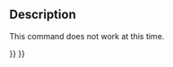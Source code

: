 <languages/>

{{Docnav
|[[Std_MacroStopDebug|MacroStopDebug]]
|[[Std_MacroStepInto|MacroStepInto]]
|[[Std_Macro_Menu|Std Macro Menu]]
|IconL=Std_MacroStopDebug.svg
|IconR=
|IconC=Freecad.svg
}}

{{GuiCommand
|Name=Std MacroStepOver
|MenuLocation=Macro → Step over
|Workbenches=All
|Shortcut={{KEY|F10}}
|SeeAlso=[[Std_MacroStepInto|Std MacroStepInto]], [[Std_ToggleBreakpoint|Std ToggleBreakpoint]]
}}

==Description==

This command does not work at this time.


{{Docnav
|[[Std_MacroStopDebug|MacroStopDebug]]
|[[Std_MacroStepInto|MacroStepInto]]
|[[Std_Macro_Menu|Std Macro Menu]]
|IconL=Std_MacroStopDebug.svg
|IconR=
|IconC=Freecad.svg
}}

{{Std_Base_navi{{#translation:}}}}
{{Userdocnavi{{#translation:}}}}